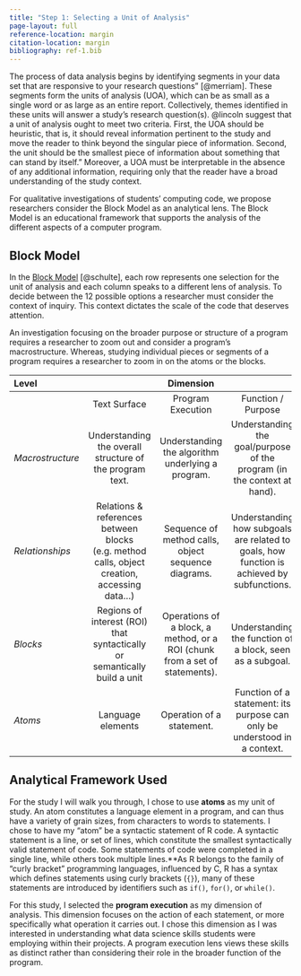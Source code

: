 ```yaml
---
title: "Step 1: Selecting a Unit of Analysis"
page-layout: full
reference-location: margin
citation-location: margin
bibliography: ref-1.bib
---
```


The process of data analysis begins by identifying segments in your data set
that are responsive to your research questions" [@merriam].
These segments form the units of analysis (UOA), which can be as small as a
single word or as large as an entire report. Collectively, themes identified in
these units will answer a study's research question(s). @lincoln suggest that
a unit of analysis ought to meet two criteria. First,
the UOA should be heuristic, that is, it should reveal information pertinent to
the study and move the reader to think beyond the singular piece of information. 
Second, the unit should be the smallest piece of information about something
that can stand by itself." Moreover, a UOA must be interpretable in the absence
of any additional information, requiring only that the reader have a broad
understanding of the study context.

For qualitative investigations of students' computing code, we propose
researchers consider the Block Model as an analytical lens. The Block Model is
an educational framework that supports the analysis of the different aspects of
a computer program.

## Block Model 

In the [Block Model](https://dl.acm.org/doi/10.1145/1404520.1404535) [@schulte],
each row represents one selection for the unit of analysis and each column speaks to a
different lens of analysis. To decide between the 12 possible options a
researcher must consider the context of inquiry. This context dictates the scale
of the code that deserves attention. 

An investigation focusing on the broader purpose or structure of a program
requires a researcher to zoom out and consider a program's macrostructure. 
Whereas, studying individual pieces or segments of a program requires a
researcher to zoom in on the atoms or the blocks.

|   Level   |        |   Dimension   |       |
|:----------|:------:|:-------------:|:-------:|
|           |   Text Surface    |   Program Execution   |   Function / Purpose    |
| *Macrostructure* | Understanding the overall structure of the program text. | Understanding the algorithm underlying a program. | Understanding the goal/purpose of the program (in the context at hand). |
| *Relationships* | Relations & references between blocks (e.g. method calls, object creation, accessing data...) | Sequence of method calls, object sequence diagrams. | Understanding how subgoals are related to goals, how function is achieved by subfunctions. |
| *Blocks* | Regions of interest (ROI) that syntactically or semantically build a unit | Operations of a block, a method, or a ROI (chunk from a set of statements). | Understanding the function of a block, seen as a subgoal. |
| *Atoms* | Language elements | Operation of a statement. | Function of a statement: its purpose can only be understood in a context. |


## Analytical Framework Used

For the study I will walk you through, I chose to use **atoms** as my unit of 
study. An atom constitutes a language element in a program, and can thus have a
variety of grain sizes, from characters to words to statements. I chose to have
my "atom" be a syntactic statement of R code. A syntactic statement is a line,
or set of lines, which constitute the smallest syntactically valid statement of
code. Some statements of code were completed in a single line, while others took
multiple lines.*[*As R belongs to the family of "curly bracket" programming
languages, influenced by C, R has a syntax which defines statements using curly
brackets (`{}`), many of these statements are introduced by identifiers such as
`if()`, `for()`, or `while()`.]{.aside}

For this study, I selected the **program execution** as my dimension of 
analysis. This dimension focuses on the action of each statement, or more
specifically what operation it carries out. I chose this dimension as I was 
interested in understanding what data science skills students were employing 
within their projects. A program execution lens views these skills as 
distinct rather than considering their role in the broader function of the
program. 